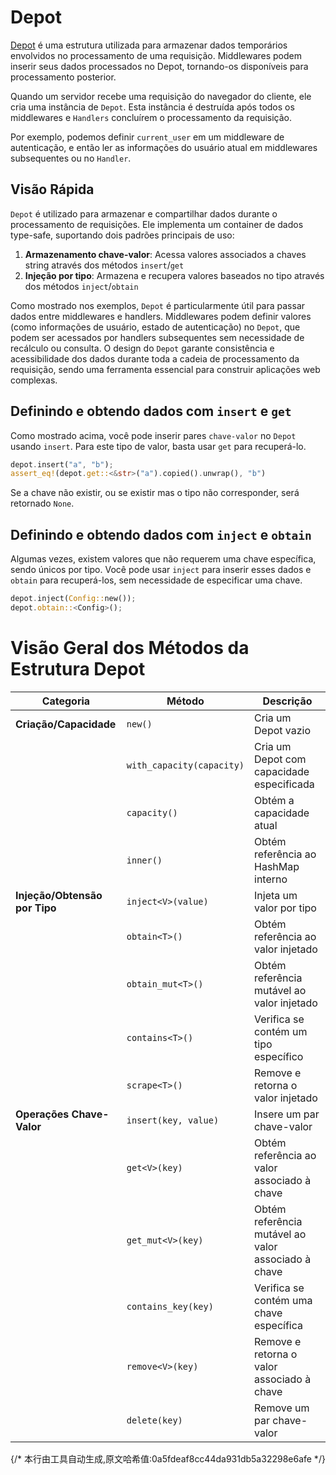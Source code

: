 # Depot


[Depot](https://docs.rs/salvo_core/latest/salvo_core/struct.Depot.html) é uma estrutura utilizada para armazenar dados temporários envolvidos no processamento de uma requisição. Middlewares podem inserir seus dados processados no Depot, tornando-os disponíveis para processamento posterior.

Quando um servidor recebe uma requisição do navegador do cliente, ele cria uma instância de `Depot`. Esta instância é destruída após todos os middlewares e `Handlers` concluírem o processamento da requisição.

Por exemplo, podemos definir `current_user` em um middleware de autenticação, e então ler as informações do usuário atual em middlewares subsequentes ou no `Handler`.

## Visão Rápida

`Depot` é utilizado para armazenar e compartilhar dados durante o processamento de requisições. Ele implementa um container de dados type-safe, suportando dois padrões principais de uso:

1. **Armazenamento chave-valor**: Acessa valores associados a chaves string através dos métodos `insert`/`get`
2. **Injeção por tipo**: Armazena e recupera valores baseados no tipo através dos métodos `inject`/`obtain`

Como mostrado nos exemplos, `Depot` é particularmente útil para passar dados entre middlewares e handlers. Middlewares podem definir valores (como informações de usuário, estado de autenticação) no `Depot`, que podem ser acessados por handlers subsequentes sem necessidade de recálculo ou consulta. O design do `Depot` garante consistência e acessibilidade dos dados durante toda a cadeia de processamento da requisição, sendo uma ferramenta essencial para construir aplicações web complexas.
<Tabs>
  <Tab label="main.rs">
    <MainCode/>
  </Tab>
  <Tab label="Cargo.toml">
    <CargoCode/>
  </Tab>
</Tabs>

## Definindo e obtendo dados com `insert` e `get`

Como mostrado acima, você pode inserir pares `chave-valor` no `Depot` usando `insert`. Para este tipo de valor, basta usar `get` para recuperá-lo.

```rust
depot.insert("a", "b");
assert_eq!(depot.get::<&str>("a").copied().unwrap(), "b")
```

Se a chave não existir, ou se existir mas o tipo não corresponder, será retornado `None`.

## Definindo e obtendo dados com `inject` e `obtain`

Algumas vezes, existem valores que não requerem uma chave específica, sendo únicos por tipo. Você pode usar `inject` para inserir esses dados e `obtain` para recuperá-los, sem necessidade de especificar uma chave.

```rust
depot.inject(Config::new());
depot.obtain::<Config>();
```

# Visão Geral dos Métodos da Estrutura Depot

| Categoria | Método | Descrição |
|------|------|------|
| **Criação/Capacidade** | `new()` | Cria um Depot vazio |
| | `with_capacity(capacity)` | Cria um Depot com capacidade especificada |
| | `capacity()` | Obtém a capacidade atual |
| | `inner()` | Obtém referência ao HashMap interno |
| **Injeção/Obtensão por Tipo** | `inject<V>(value)` | Injeta um valor por tipo |
| | `obtain<T>()` | Obtém referência ao valor injetado |
| | `obtain_mut<T>()` | Obtém referência mutável ao valor injetado |
| | `contains<T>()` | Verifica se contém um tipo específico |
| | `scrape<T>()` | Remove e retorna o valor injetado |
| **Operações Chave-Valor** | `insert(key, value)` | Insere um par chave-valor |
| | `get<V>(key)` | Obtém referência ao valor associado à chave |
| | `get_mut<V>(key)` | Obtém referência mutável ao valor associado à chave |
| | `contains_key(key)` | Verifica se contém uma chave específica |
| | `remove<V>(key)` | Remove e retorna o valor associado à chave |
| | `delete(key)` | Remove um par chave-valor |
{/* 本行由工具自动生成,原文哈希值:0a5fdeaf8cc44da931db5a32298e6afe */}